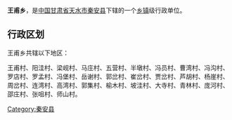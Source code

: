 {{中国乡级行政区
| 行政区全称 = 王甫乡
| 景观照片文件名 =
| 景观照片描述 =
| 汉语拼音 =
| 通用拼音 =
| 注音符號 =
| 其它标音类型1 =
| 其它标音1 =
| 其它标音类型2 =
| 其它标音2 =
| 其它语言类型1 =
| 其它语言地名1 =
| 其它语言类型2 =
| 其它语言地名2 =
| 上级行政区 = [[甘肃省|甘肃省]][[天水市|天水市]][[秦安县|秦安县]]
| 行政区类别 = [[乡|乡]]
| 行政区划代码 =
| 地理坐标 =
| 总面积 =
| 户籍人口 =
| 户籍人口年份 =
| 常住人口 =
| 常住人口年份 =
| 人口密度 =
| 行政区划 =
| 官方网站 =
| 政府驻地 =
| 邮政编码 =
| 毗邻行政区 =
| 位置图文件名 =
| 位置图描述 =
}}
'''王甫乡'''，是[[中华人民共和国|中国]][[甘肃省|甘肃省]][[天水市|天水市]][[秦安县|秦安县]]下辖的一个[[乡镇|乡镇]]级行政单位。

== 行政区划 ==
王甫乡共辖以下地区：

王甫村、阳洼村、梁岘村、马庄村、五营村、半墩村、冯员村、曹湾村、冯沟村、罗店村、罗孟村、冯堡村、岳谢村、郭岔村、崔岔村、贾岔村、芦胡村、杨崖村、周岔村、连湾村、高湾村、郭集村、榆木村、坡洼村、大寺村、青林村、庞河村、邵庄村、张咀村、师山村。

{{甘肃小作品}}
{{秦安县行政区划}}

[[Category:秦安县|Category:秦安县]]